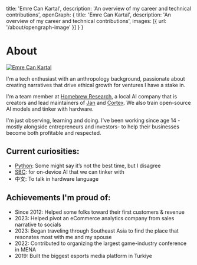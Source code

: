 
  title: 'Emre Can Kartal',
  description: 'An overview of my career and technical contributions',
  openGraph: {
    title: 'Emre Can Kartal',
    description: 'An overview of my career and technical contributions',
    images: [{ url: '/about/opengraph-image' }]
  }
}

# About

<a href="https://x.com/eckartal/" target="_blank">
  <Image
    src="/images/emreckartal.png"
    alt="Emre Can Kartal"
    className="rounded-full bg-gray-100 block mt-2 mb-5 mx-auto sm:float-right sm:ml-5 sm:mb-5 grayscale hover:grayscale-0"
    unoptimized
    width={160}
    height={160}
    priority
  />
</a>

I'm a tech enthusiast with an anthropology background, passionate about creating narratives that drive ethical growth for ventures I have a stake in.

I'm a team member at [Homebrew Research](https://homebrew.ltd/), a local AI company that is creators and lead maintainers of [Jan](https://jan.ai) and [Cortex](https://cortex.so). We also train open-source AI models and tinker with hardware.

I'm just observing, learning and doing. I've been working since age 14 -mostly alongside entrepreneurs and investors- to help their businesses become both profitable and respected. 

## Current curiosities:

- [Python](https://www.reddit.com/r/learnpython/comments/1ex28j0/comment/lj2ttfz/): Some might say it’s not the best time, but I disagree
- [SBC](https://en.wikipedia.org/wiki/Single-board_computer): for on-device AI that we can tinker with
- 中文: To talk in hardware language

## Achievements I'm proud of:

- Since 2012: Helped some folks toward their first customers & revenue
- 2023: Helped pivot an eCommerce analytics company from sales narrative to socials
- 2023: Began traveling through Southeast Asia to find the place that resonates most with me and my spouse
- 2022: Contributed to organizing the largest game-industry conference in MENA
- 2019: Built the biggest esports media platform in Turkiye